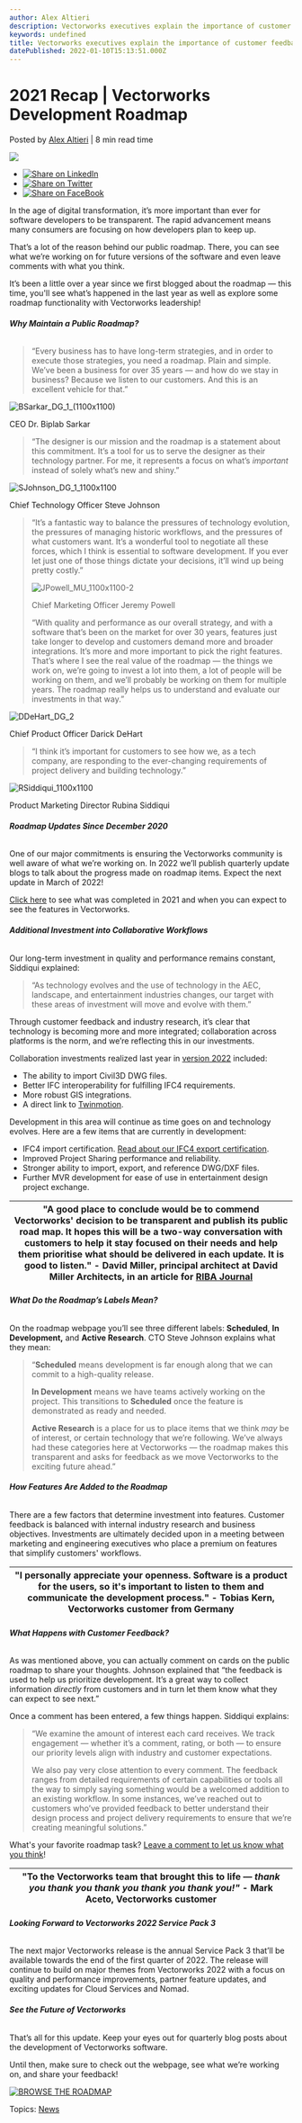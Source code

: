 ```yaml
---
author: Alex Altieri
description: Vectorworks executives explain the importance of customer feedback in the development process, plus they explore some roadmap functionality.
keywords: undefined
title: Vectorworks executives explain the importance of customer feedback in the development process, plus they explore some roadmap functionality. 
datePublished: 2022-01-10T15:13:51.000Z
---
```

  

# 2021 Recap | Vectorworks Development Roadmap

 Posted by [Alex Altieri](https://blog.vectorworks.net/author/alex-altieri) | 8 min read time 

![](https://blog.vectorworks.net/hubfs/2021_VW_OpenHouse/roadmap.png) 

* [![Share on LinkedIn](https://2659751.fs1.hubspotusercontent-na1.net/hubfs/2659751/michaelDemo/share-LI.png)](http://www.linkedin.com/shareArticle?mini=true&url=https%3A%2F%2Fblog.vectorworks.net%2Fvectorworks-development-roadmap-2021-recap)
* [![Share on Twitter](https://2659751.fs1.hubspotusercontent-na1.net/hubfs/2659751/michaelDemo/share-TW.png)](https://www.twitter.com/share?text=2021%20Recap%20|%20Vectorworks%20Development%20Roadmap&url=https%3A%2F%2Fblog.vectorworks.net%2Fvectorworks-development-roadmap-2021-recap&via=PMGTweets)
* [![Share on FaceBook](https://2659751.fs1.hubspotusercontent-na1.net/hubfs/2659751/michaelDemo/share-FB.png)](https://www.facebook.com/sharer/sharer.php?u=https%3A%2F%2Fblog.vectorworks.net%2Fvectorworks-development-roadmap-2021-recap)

In the age of digital transformation, it’s more important than ever for software developers to be transparent. The rapid advancement means many consumers are focusing on how developers plan to keep up.

That’s a lot of the reason behind our public roadmap. There, you can see what we’re working on for future versions of the software and even leave comments with what you think.

It’s been a little over a year since we first blogged about the roadmap — this time, you'll see what’s happened in the last year as well as explore some roadmap functionality with Vectorworks leadership!

###### **Why Maintain a Public Roadmap?**

> “Every business has to have long-term strategies, and in order to execute those strategies, you need a roadmap. Plain and simple. We’ve been a business for over 35 years — and how do we stay in business? Because we listen to our customers. And this is an excellent vehicle for that.”

![BSarkar_DG_1_(1100x1100)](https://blog.vectorworks.net/hs-fs/hubfs/Blog%20Images/2022%20PVW%20Images/01_Roadmap%20Update/BSarkar_DG_1_(1100x1100).jpg?width=300&name=BSarkar_DG_1_(1100x1100).jpg)

CEO Dr. Biplab Sarkar

> “The designer is our mission and the roadmap is a statement about this commitment. It’s a tool for us to serve the designer as their technology partner. For me, it represents a focus on what’s _important_ instead of solely what’s new and shiny.”

![SJohnson_DG_1_1100x1100](https://blog.vectorworks.net/hs-fs/hubfs/Blog%20Images/2022%20PVW%20Images/01_Roadmap%20Update/SJohnson_DG_1_1100x1100.jpg?width=300&name=SJohnson_DG_1_1100x1100.jpg)

Chief Technology Officer Steve Johnson

> “It’s a fantastic way to balance the pressures of technology evolution, the pressures of managing historic workflows, and the pressures of what customers want. It’s a wonderful tool to negotiate all these forces, which I think is essential to software development. If you ever let just one of those things dictate your decisions, it’ll wind up being pretty costly.”
> 
> ![JPowell_MU_1100x1100-2](https://blog.vectorworks.net/hs-fs/hubfs/Blog%20Images/2022%20PVW%20Images/01_Roadmap%20Update/JPowell_MU_1100x1100-2.jpg?width=300&name=JPowell_MU_1100x1100-2.jpg)
> 
> Chief Marketing Officer Jeremy Powell
> 
> “With quality and performance as our overall strategy, and with a software that’s been on the market for over 30 years, features just take longer to develop and customers demand more and broader integrations. It’s more and more important to pick the right features. That’s where I see the real value of the roadmap — the things we work on, we’re going to invest a lot into them, a lot of people will be working on them, and we’ll probably be working on them for multiple years. The roadmap really helps us to understand and evaluate our investments in that way.”

![DDeHart_DG_2](https://blog.vectorworks.net/hs-fs/hubfs/Blog%20Images/2022%20PVW%20Images/01_Roadmap%20Update/DDeHart_DG_2.jpg?width=300&name=DDeHart_DG_2.jpg)

Chief Product Officer Darick DeHart

> “I think it’s important for customers to see how we, as a tech company, are responding to the ever-changing requirements of project delivery and building technology.”

![RSiddiqui_1100x1100](https://blog.vectorworks.net/hs-fs/hubfs/Blog%20Images/2022%20PVW%20Images/01_Roadmap%20Update/RSiddiqui_1100x1100.jpg?width=300&name=RSiddiqui_1100x1100.jpg)

Product Marketing Director Rubina Siddiqui

###### **Roadmap Updates Since December 2020**

One of our major commitments is ensuring the Vectorworks community is well aware of what we’re working on. In 2022 we’ll publish quarterly update blogs to talk about the progress made on roadmap items. Expect the next update in March of 2022!

[Click here](../../../net/vectorworks/blog/public-roadmap-features-completed-with-vectorworks-2022.html) to see what was completed in 2021 and when you can expect to see the features in Vectorworks.

###### **Additional Investment into Collaborative Workflows** 

Our long-term investment in quality and performance remains constant, Siddiqui explained:

> “As technology evolves and the use of technology in the AEC, landscape, and entertainment industries changes, our target with these areas of investment will move and evolve with them.”

Through customer feedback and industry research, it’s clear that technology is becoming more and more integrated; collaboration across platforms is the norm, and we’re reflecting this in our investments.

Collaboration investments realized last year in [version 2022](http://vectorworks.net/2022) included:

* The ability to import Civil3D DWG files.
* Better IFC interoperability for fulfilling IFC4 requirements.
* More robust GIS integrations.
* A direct link to [Twinmotion](../../../net/vectorworks/blog/your-guide-to-rendering-with-twinmotion.html).

Development in this area will continue as time goes on and technology evolves. Here are a few items that are currently in development:

* IFC4 import certification. [Read about our IFC4 export certification](https://www.vectorworks.net/en-US/company-values/vectorworks-is-first-to-receive-ifc4-export-certification).
* Improved Project Sharing performance and reliability.
* Stronger ability to import, export, and reference DWG/DXF files.
* Further MVR development for ease of use in entertainment design project exchange.

| "A good place to conclude would be to commend Vectorworks' decision to be transparent and publish its public road map. It hopes this will be a two-way conversation with customers to help it stay focused on their needs and help them prioritise what should be delivered in each update. It is good to listen." \- David Miller, principal architect at David Miller Architects, in an article for [RIBA Journal](https://www.ribaj.com/products/vectorworks-design-summit-2021?%5Fhsmi=200162326&%5Fhsenc=p2ANqtz-%5FZ2tuYvvpY0JlMWovgLfO4MQ%5F%5FPGBiwSQz05wCQh3s%5FiYsMgcefJ2ugCMd4yU2PbKIHoRlIg2bor15Vw4J%5F6MjtWFCLw) |
| ----------------------------------------------------------------------------------------------------------------------------------------------------------------------------------------------------------------------------------------------------------------------------------------------------------------------------------------------------------------------------------------------------------------------------------------------------------------------------------------------------------------------------------------------------------------------------------------------------------------------------- |

###### **What Do the Roadmap’s Labels Mean?**

On the roadmap webpage you’ll see three different labels: **Scheduled**, **In Development,** and **Active Research**. CTO Steve Johnson explains what they mean:

> “**Scheduled** means development is far enough along that we can commit to a high-quality release.
> 
> **In Development** means we have teams actively working on the project. This transitions to **Scheduled** once the feature is demonstrated as ready and needed.
> 
> **Active Research** is a place for us to place items that we think _may_ be of interest, or certain technology that we’re following. We’ve always had these categories here at Vectorworks — the roadmap makes this transparent and asks for feedback as we move Vectorworks to the exciting future ahead.”

###### **How Features Are Added to the Roadmap**

There are a few factors that determine investment into features. Customer feedback is balanced with internal industry research and business objectives. Investments are ultimately decided upon in a meeting between marketing and engineering executives who place a premium on features that simplify customers' workflows.

| "I personally appreciate your openness. Software is a product for the users, so it's important to listen to them and communicate the development process." \- Tobias Kern, Vectorworks customer from Germany |
| ------------------------------------------------------------------------------------------------------------------------------------------------------------------------------------------------------------ |

###### **What Happens with Customer Feedback?**

As was mentioned above, you can actually comment on cards on the public roadmap to share your thoughts. Johnson explained that “the feedback is used to help us prioritize development. It’s a great way to collect information _directly_ from customers and in turn let them know what they can expect to see next.”

Once a comment has been entered, a few things happen. Siddiqui explains:

> “We examine the amount of interest each card receives. We track engagement — whether it’s a comment, rating, or both — to ensure our priority levels align with industry and customer expectations.
> 
> We also pay very close attention to every comment. The feedback ranges from detailed requirements of certain capabilities or tools all the way to simply saying something would be a welcomed addition to an existing workflow. In some instances, we’ve reached out to customers who’ve provided feedback to better understand their design process and project delivery requirements to ensure that we’re creating meaningful solutions.”

What's your favorite roadmap task? [Leave a comment to let us know what you think](https://www.vectorworks.net/en-US/public-roadmap)!

| "To the Vectorworks team that brought this to life — _thank you thank you thank you thank you thank you!"_ _\-_ Mark Aceto, Vectorworks customer |
| ------------------------------------------------------------------------------------------------------------------------------------------------ |

###### **Looking Forward to Vectorworks 2022 Service Pack 3**

The next major Vectorworks release is the annual Service Pack 3 that’ll be available towards the end of the first quarter of 2022\. The release will continue to build on major themes from Vectorworks 2022 with a focus on quality and performance improvements, partner feature updates, and exciting updates for Cloud Services and Nomad.

###### **See the Future of Vectorworks** 

That’s all for this update. Keep your eyes out for quarterly blog posts about the development of Vectorworks software. 

Until then, make sure to check out the webpage, see what we’re working on, and share your feedback!

[![BROWSE THE ROADMAP](https://no-cache.hubspot.com/cta/default/3018241/5e09e4ec-9344-44ee-9435-7ab1348be83e.png)](https://cta-redirect.hubspot.com/cta/redirect/3018241/5e09e4ec-9344-44ee-9435-7ab1348be83e) 

 Topics: [News](https://blog.vectorworks.net/topic/news) 

  